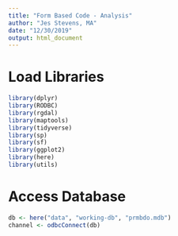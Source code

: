 ```yaml
---
title: "Form Based Code - Analysis"
author: "Jes Stevens, MA"
date: "12/30/2019"
output: html_document
---
```


# Load Libraries 

```r
library(dplyr)
library(RODBC)
library(rgdal)
library(maptools)
library(tidyverse)
library(sp)
library(sf)
library(ggplot2)
library(here)
library(utils)
```

# Access Database

```r
db <- here("data", "working-db", "prmbdo.mdb")
channel <- odbcConnect(db)
```

